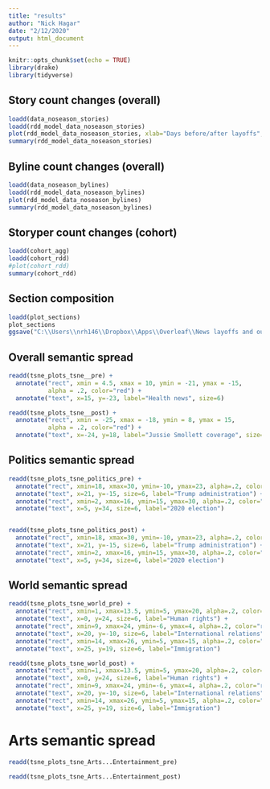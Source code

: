 ```yaml
---
title: "results"
author: "Nick Hagar"
date: "2/12/2020"
output: html_document
---
```


```r
knitr::opts_chunk$set(echo = TRUE)
library(drake)
library(tidyverse)
```

## Story count changes (overall)
```r
loadd(data_noseason_stories)
loadd(rdd_model_data_noseason_stories)
plot(rdd_model_data_noseason_stories, xlab="Days before/after layoffs", ylab="Stories published")
summary(rdd_model_data_noseason_stories)
```

## Byline count changes (overall)
```r
loadd(data_noseason_bylines)
loadd(rdd_model_data_noseason_bylines)
plot(rdd_model_data_noseason_bylines)
summary(rdd_model_data_noseason_bylines)
```

## Storyper count changes (cohort)
```r
loadd(cohort_agg)
loadd(cohort_rdd)
#plot(cohort_rdd)
summary(cohort_rdd)
```

## Section composition
```r
loadd(plot_sections)
plot_sections
ggsave("C:\\Users\\nrh146\\Dropbox\\Apps\\Overleaf\\News layoffs and output - IC2S2\\figures\\section_composition.png", width=4, height=3)
```

## Overall semantic spread
```r
readd(tsne_plots_tsne__pre) + 
  annotate("rect", xmin = 4.5, xmax = 10, ymin = -21, ymax = -15,
           alpha = .2, color="red") + 
  annotate("text", x=15, y=-23, label="Health news", size=6)

readd(tsne_plots_tsne__post) + 
  annotate("rect", xmin = -25, xmax = -18, ymin = 8, ymax = 15,
           alpha = .2, color="red") + 
  annotate("text", x=-24, y=18, label="Jussie Smollett coverage", size=5)
```

## Politics semantic spread
```r
readd(tsne_plots_tsne_politics_pre) + 
  annotate("rect", xmin=18, xmax=30, ymin=-10, ymax=23, alpha=.2, color="red") + 
  annotate("text", x=21, y=-15, size=6, label="Trump administration") + 
  annotate("rect", xmin=2, xmax=16, ymin=15, ymax=30, alpha=.2, color="red") + 
  annotate("text", x=5, y=34, size=6, label="2020 election")


readd(tsne_plots_tsne_politics_post) + 
  annotate("rect", xmin=18, xmax=30, ymin=-10, ymax=23, alpha=.2, color="red") + 
  annotate("text", x=21, y=-15, size=6, label="Trump administration") + 
  annotate("rect", xmin=2, xmax=16, ymin=15, ymax=30, alpha=.2, color="red") + 
  annotate("text", x=5, y=34, size=6, label="2020 election")
```

## World semantic spread
```r
readd(tsne_plots_tsne_world_pre) + 
  annotate("rect", xmin=1, xmax=13.5, ymin=5, ymax=20, alpha=.2, color="red") + 
  annotate("text", x=0, y=24, size=6, label="Human rights") + 
  annotate("rect", xmin=9, xmax=24, ymin=-6, ymax=4, alpha=.2, color="red") + 
  annotate("text", x=20, y=-10, size=6, label="International relations") + 
  annotate("rect", xmin=14, xmax=26, ymin=5, ymax=15, alpha=.2, color="red") + 
  annotate("text", x=25, y=19, size=6, label="Immigration")

readd(tsne_plots_tsne_world_post) + 
  annotate("rect", xmin=1, xmax=13.5, ymin=5, ymax=20, alpha=.2, color="red") + 
  annotate("text", x=0, y=24, size=6, label="Human rights") + 
  annotate("rect", xmin=9, xmax=24, ymin=-6, ymax=4, alpha=.2, color="red") + 
  annotate("text", x=20, y=-10, size=6, label="International relations") + 
  annotate("rect", xmin=14, xmax=26, ymin=5, ymax=15, alpha=.2, color="red") + 
  annotate("text", x=25, y=19, size=6, label="Immigration")
```

# Arts semantic spread
```r
readd(tsne_plots_tsne_Arts...Entertainment_pre)

readd(tsne_plots_tsne_Arts...Entertainment_post)
```